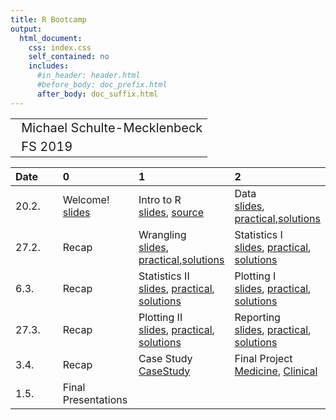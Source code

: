 ```yaml
---
title: R Bootcamp
output:
  html_document:
    css: index.css
    self_contained: no
    includes:
      #in_header: header.html
      #before_body: doc_prefix.html
      after_body: doc_suffix.html
---
```


||
|:---|
|<font style='font-style:normal;font-size:20px;padding-left:9.3px'>Michael Schulte-Mecklenbeck</font>|
|<font style='font-style:normal;font-size:20px;padding-left:9.3px'>FS 2019</font>|


|Date|0|1|2|3|
|:---|:---|:---|:---|
20.2.|Welcome!<br>[slides](_sessions/Welcome/Welcome.html)|Intro to R<br>[slides](_sessions/IntroToR/IntroToR.html), [source](_sessions/IntroToR/IntroToR_interactive.R)|Data <br>[slides](_sessions/Data/Data.html), [practical](_sessions/Data/Data_practical.html),[solutions](_sessions/Data/Data_practical_solutions.html)||
27.2.|Recap|Wrangling<br>[slides](_sessions/Wrangling/Wrangling.html), [practical](_sessions/Wrangling/Wrangling_practical.html),[solutions](_sessions/Data/Wrangling_solutions.html)  | Statistics I<br>[slides](_sessions/StatisticsI/StatisticsI.html), [practical](_sessions/StatisticsI/StatisticsI_practical.html), [solutions](_sessions/StatisticsI/StatisticsI_practical_solutions.html) ||
6.3.|Recap| Statistics II<br>[slides](_sessions/StatisticsII/StatisticsII.html), [practical](_sessions/StatisticsII/StatisticsII_practical.html), [solutions](_sessions/StatisticsII/StatisticsII_practical_solutions.html)|Plotting I<br>[slides](_sessions/PlottingI/PlottingI.html), [practical](_sessions/PlottingI/PlottingI_practical.html), [solutions](_sessions/PlottingI/PlottingI_practical_solutions.html)||
27.3.|Recap| Plotting II <br>[slides](_sessions/PlottingII/PlottingII.html), [practical](_sessions/PlottingII/PlottingII_practical.html), [solutions](_sessions/PlottingII/PlottingII_solutions.html)|Reporting<br>[slides](_sessions/Reporting/Reporting.html), [practical](_sessions/Reporting/Reporting_practical.html), [solutions](_sessions/Reporting/Reporting_solutions.html)||
3.4.|Recap|Case Study [CaseStudy](_sessions/CaseStudy/Financial_Data_Case_Study.html) | Final Project [Medicine](_sessions/FinalProject/FinalProject_Medicine.html), [Clinical](_sessions/FinalProject/FinalProject_Clinical.html) ||
1.5.|Final Presentations||||